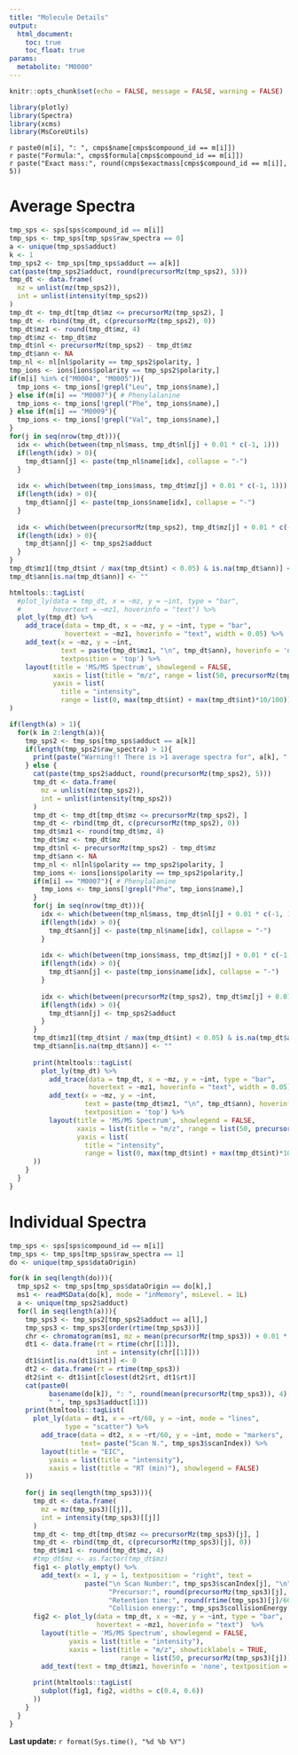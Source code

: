 ```yaml
---
title: "Molecule Details"
output: 
  html_document:
    toc: true
    toc_float: true
params:
  metabolite: "M0000"
---
```


```r
knitr::opts_chunk$set(echo = FALSE, message = FALSE, warning = FALSE)
```

```r
library(plotly)
library(Spectra)
library(xcms)
library(MsCoreUtils)
```


`r paste0(m[i], ": ", cmps$name[cmps$compound_id == m[i]])`  
`r paste("Formula:", cmps$formula[cmps$compound_id == m[i]])`  
`r paste("Exact mass:", round(cmps$exactmass[cmps$compound_id == m[i]], 5))`    


# Average Spectra

```r
tmp_sps <- sps[sps$compound_id == m[i]]
tmp_sps <- tmp_sps[tmp_sps$raw_spectra == 0]
a <- unique(tmp_sps$adduct)
k <- 1
tmp_sps2 <- tmp_sps[tmp_sps$adduct == a[k]]
cat(paste(tmp_sps2$adduct, round(precursorMz(tmp_sps2), 5)))
tmp_dt <- data.frame(
  mz = unlist(mz(tmp_sps2)),
  int = unlist(intensity(tmp_sps2))
)
tmp_dt <- tmp_dt[tmp_dt$mz <= precursorMz(tmp_sps2), ]
tmp_dt <- rbind(tmp_dt, c(precursorMz(tmp_sps2), 0))
tmp_dt$mz1 <- round(tmp_dt$mz, 4)
tmp_dt$mz <- tmp_dt$mz
tmp_dt$nl <- precursorMz(tmp_sps2) - tmp_dt$mz
tmp_dt$ann <- NA
tmp_nl <- nl[nl$polarity == tmp_sps2$polarity, ]
tmp_ions <- ions[ions$polarity == tmp_sps2$polarity,]
if(m[i] %in% c("M0004", "M0005")){
  tmp_ions <- tmp_ions[!grepl("Leu", tmp_ions$name),]
} else if(m[i] == "M0007"){ # Phenylalanine
  tmp_ions <- tmp_ions[!grepl("Phe", tmp_ions$name),]
} else if(m[i] == "M0009"){
  tmp_ions <- tmp_ions[!grepl("Val", tmp_ions$name),]
}
for(j in seq(nrow(tmp_dt))){
  idx <- which(between(tmp_nl$mass, tmp_dt$nl[j] + 0.01 * c(-1, 1)))
  if(length(idx) > 0){
    tmp_dt$ann[j] <- paste(tmp_nl$name[idx], collapse = "-")
  }
  
  idx <- which(between(tmp_ions$mass, tmp_dt$mz[j] + 0.01 * c(-1, 1)))
  if(length(idx) > 0){
    tmp_dt$ann[j] <- paste(tmp_ions$name[idx], collapse = "-")
  }
  
  idx <- which(between(precursorMz(tmp_sps2), tmp_dt$mz[j] + 0.01 * c(-1, 1)))
  if(length(idx) > 0){
    tmp_dt$ann[j] <- tmp_sps2$adduct
  }
}
tmp_dt$mz1[(tmp_dt$int / max(tmp_dt$int) < 0.05) & is.na(tmp_dt$ann)] <- ""
tmp_dt$ann[is.na(tmp_dt$ann)] <- ""

htmltools::tagList(
  #plot_ly(data = tmp_dt, x = ~mz, y = ~int, type = "bar", 
  #        hovertext = ~mz1, hoverinfo = "text") %>% 
  plot_ly(tmp_dt) %>%
    add_trace(data = tmp_dt, x = ~mz, y = ~int, type = "bar", 
              hovertext = ~mz1, hoverinfo = "text", width = 0.05) %>% 
    add_text(x = ~mz, y = ~int,
             text = paste(tmp_dt$mz1, "\n", tmp_dt$ann), hoverinfo = 'none', 
             textposition = 'top') %>% 
    layout(title = 'MS/MS Spectrum', showlegend = FALSE,
           xaxis = list(title = "m/z", range = list(50, precursorMz(tmp_sps))), 
           yaxis = list(
             title = "intensity", 
             range = list(0, max(tmp_dt$int) + max(tmp_dt$int)*10/100)))
)

if(length(a) > 1){
  for(k in 2:length(a)){
    tmp_sps2 <- tmp_sps[tmp_sps$adduct == a[k]]
    if(length(tmp_sps2$raw_spectra) > 1){
      print(paste("Warning!! There is >1 average spectra for", a[k], "!!!"))
    } else {
      cat(paste(tmp_sps2$adduct, round(precursorMz(tmp_sps2), 5)))
      tmp_dt <- data.frame(
        mz = unlist(mz(tmp_sps2)),
        int = unlist(intensity(tmp_sps2))
      )
      tmp_dt <- tmp_dt[tmp_dt$mz <= precursorMz(tmp_sps2), ]
      tmp_dt <- rbind(tmp_dt, c(precursorMz(tmp_sps2), 0))
      tmp_dt$mz1 <- round(tmp_dt$mz, 4)
      tmp_dt$mz <- tmp_dt$mz
      tmp_dt$nl <- precursorMz(tmp_sps2) - tmp_dt$mz
      tmp_dt$ann <- NA
      tmp_nl <- nl[nl$polarity == tmp_sps2$polarity, ]
      tmp_ions <- ions[ions$polarity == tmp_sps2$polarity,]
      if(m[i] == "M0007"){ # Phenylalanine
        tmp_ions <- tmp_ions[!grepl("Phe", tmp_ions$name),]
      } 
      for(j in seq(nrow(tmp_dt))){
        idx <- which(between(tmp_nl$mass, tmp_dt$nl[j] + 0.01 * c(-1, 1)))
        if(length(idx) > 0){
          tmp_dt$ann[j] <- paste(tmp_nl$name[idx], collapse = "-")
        }
        
        idx <- which(between(tmp_ions$mass, tmp_dt$mz[j] + 0.01 * c(-1, 1)))
        if(length(idx) > 0){
          tmp_dt$ann[j] <- paste(tmp_ions$name[idx], collapse = "-")
        }
        
        idx <- which(between(precursorMz(tmp_sps2), tmp_dt$mz[j] + 0.01 * c(-1, 1)))
        if(length(idx) > 0){
          tmp_dt$ann[j] <- tmp_sps2$adduct
        }
      }
      tmp_dt$mz1[(tmp_dt$int / max(tmp_dt$int) < 0.05) & is.na(tmp_dt$ann)] <- ""
      tmp_dt$ann[is.na(tmp_dt$ann)] <- ""
      
      print(htmltools::tagList(
        plot_ly(tmp_dt) %>%
          add_trace(data = tmp_dt, x = ~mz, y = ~int, type = "bar", 
                    hovertext = ~mz1, hoverinfo = "text", width = 0.05) %>% 
          add_text(x = ~mz, y = ~int,
                   text = paste(tmp_dt$mz1, "\n", tmp_dt$ann), hoverinfo = 'none', 
                   textposition = 'top') %>% 
          layout(title = 'MS/MS Spectrum', showlegend = FALSE,
                 xaxis = list(title = "m/z", range = list(50, precursorMz(tmp_sps))), 
                 yaxis = list(
                   title = "intensity", 
                   range = list(0, max(tmp_dt$int) + max(tmp_dt$int)*10/100)))
      ))
    }
  }
}
```


# Individual Spectra

```r
tmp_sps <- sps[sps$compound_id == m[i]]
tmp_sps <- tmp_sps[tmp_sps$raw_spectra == 1]
do <- unique(tmp_sps$dataOrigin)

for(k in seq(length(do))){
  tmp_sps2 <- tmp_sps[tmp_sps$dataOrigin == do[k],]
  ms1 <- readMSData(do[k], mode = "inMemory", msLevel. = 1L)
  a <- unique(tmp_sps2$adduct)
  for(l in seq(length(a))){
    tmp_sps3 <- tmp_sps2[tmp_sps2$adduct == a[l],]
    tmp_sps3 <- tmp_sps3[order(rtime(tmp_sps3))]
    chr <- chromatogram(ms1, mz = mean(precursorMz(tmp_sps3)) + 0.01 * c(-1, 1))
    dt1 <- data.frame(rt = rtime(chr[[1]]), 
                      int = intensity(chr[[1]]))
    dt1$int[is.na(dt1$int)] <- 0
    dt2 <- data.frame(rt = rtime(tmp_sps3))
    dt2$int <- dt1$int[closest(dt2$rt, dt1$rt)]
    cat(paste0(
          basename(do[k]), ": ", round(mean(precursorMz(tmp_sps3)), 4), 
          " ", tmp_sps3$adduct[1]))
    print(htmltools::tagList(
      plot_ly(data = dt1, x = ~rt/60, y = ~int, mode = "lines", 
              type = "scatter") %>% 
        add_trace(data = dt2, x = ~rt/60, y = ~int, mode = "markers", 
                  text= paste("Scan N.", tmp_sps3$scanIndex)) %>% 
        layout(title = "EIC", 
          yaxis = list(title = "intensity"), 
          xaxis = list(title = "RT (min)"), showlegend = FALSE)
    ))
    
    for(j in seq(length(tmp_sps3))){
      tmp_dt <- data.frame(
        mz = mz(tmp_sps3)[[j]],
        int = intensity(tmp_sps3)[[j]]
      )
      tmp_dt <- tmp_dt[tmp_dt$mz <= precursorMz(tmp_sps3)[j], ]
      tmp_dt <- rbind(tmp_dt, c(precursorMz(tmp_sps3)[j], 0))
      tmp_dt$mz1 <- round(tmp_dt$mz, 4)
      #tmp_dt$mz <- as.factor(tmp_dt$mz)
      fig1 <- plotly_empty() %>% 
        add_text(x = 1, y = 1, textposition = "right", text = 
                   paste("\n Scan Number:", tmp_sps3$scanIndex[j], "\n",
                         "Precursor:", round(precursorMz(tmp_sps3)[j], 4), "\n",
                         "Retention time:", round(rtime(tmp_sps3)[j]/60, 2), "\n",
                         "Collision energy:", tmp_sps3$collisionEnergy[j]))
      fig2 <- plot_ly(data = tmp_dt, x = ~mz, y = ~int, type = "bar", 
                      hovertext = ~mz1, hoverinfo = "text")  %>% 
        layout(title = 'MS/MS Spectrum', showlegend = FALSE, 
               yaxis = list(title = "intensity"), 
               xaxis = list(title = "m/z", showticklabels = TRUE, 
                            range = list(50, precursorMz(tmp_sps3)[j]))) %>% 
        add_text(text = tmp_dt$mz1, hoverinfo = 'none', textposition = 'top')
      
      print(htmltools::tagList(
        subplot(fig1, fig2, widths = c(0.4, 0.6))
      ))
    }
  }
}
```



**Last update:** `r format(Sys.time(), "%d %b %Y")`

